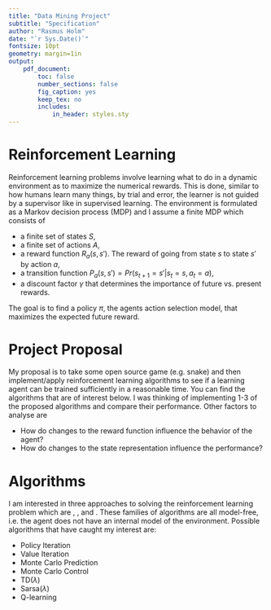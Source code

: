 ```yaml
---
title: "Data Mining Project"
subtitle: "Specification"
author: "Rasmus Holm"
date: "`r Sys.Date()`"
fontsize: 10pt
geometry: margin=1in
output:
    pdf_document:
        toc: false
        number_sections: false
        fig_caption: yes
        keep_tex: no
        includes:
            in_header: styles.sty
---
```


# Reinforcement Learning

Reinforcement learning problems involve learning what to do in a dynamic environment as to maximize the numerical rewards. This is done, similar to how humans learn many things, by trial and error, the learner is not guided by a supervisor like in supervised learning. The environment is formulated as a Markov decision process (MDP) and I assume a finite MDP which consists of

- a finite set of states $S$,
- a finite set of actions $A$,
- a reward function $R_a(s, s')$. The reward of going from state $s$ to state $s'$ by action $a$,
- a transition function $P_a(s, s') = Pr(s_{t + 1} = s' | s_t = s, a_t = a)$,
- a discount factor $\gamma$ that determines the importance of future vs. present rewards.

The goal is to find a policy $\pi$, the agents action selection model, that maximizes the expected future reward.

# Project Proposal

My proposal is to take some open source game (e.g. snake) and then implement/apply reinforcement learning algorithms to see if a learning agent can be trained sufficiently in a reasonable time. You can find the algorithms that are of interest below. I was thinking of implementing 1-3 of the proposed algorithms and compare their performance. Other factors to analyse are

- How do changes to the reward function influence the behavior of the agent?
- How do changes to the state representation influence the performance?

# Algorithms

I am interested in three approaches to solving the reinforcement learning problem which are \textit{Dynamic Programming}, \textit{Monte Carlo Methods}, and \textit{Temporal Difference Learning}. These families of algorithms are all model-free, i.e. the agent does not have an internal model of the environment. Possible algorithms that have caught my interest are:

- Policy Iteration
- Value Iteration
- Monte Carlo Prediction
- Monte Carlo Control
- TD($\lambda$)
- Sarsa($\lambda$)
- Q-learning
